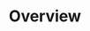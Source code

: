 ---
title: Overview
description: One place to find documentation, code examples, use cases, FAQ, and knowledge base of NewsCatcher's News API
---